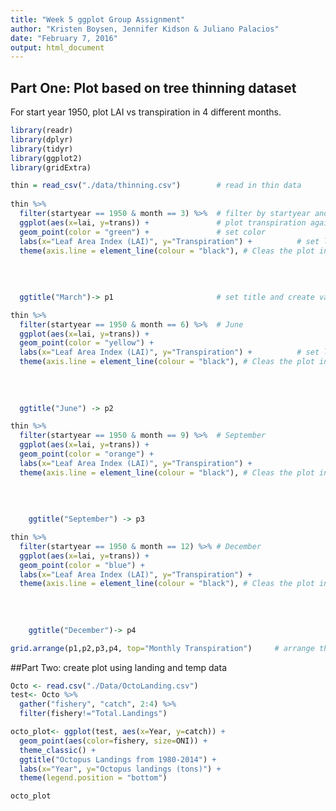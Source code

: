 ```yaml
---
title: "Week 5 ggplot Group Assignment"
author: "Kristen Boysen, Jennifer Kidson & Juliano Palacios"
date: "February 7, 2016"
output: html_document
---
```


## Part One: Plot based on tree thinning dataset
For start year 1950, plot LAI vs transpiration in 4 different months.
```r
library(readr)
library(dplyr)
library(tidyr)
library(ggplot2)
library(gridExtra)

thin = read_csv("./data/thinning.csv")        # read in thin data
 
thin %>%
  filter(startyear == 1950 & month == 3) %>%  # filter by startyear and month (March)
  ggplot(aes(x=lai, y=trans)) +               # plot transpiration against lai
  geom_point(color = "green") +               # set color
  labs(x="Leaf Area Index (LAI)", y="Transpiration") +          # set labels
  theme(axis.line = element_line(colour = "black"), # Cleas the plot in background (j.p.)
                                                                                                       panel.grid.major = element_blank(),
                                                                                                       panel.grid.minor = element_blank(),
                                                                                                       panel.border = element_blank(),
                                                                                                       panel.background = element_blank()) +
  ggtitle("March")-> p1                       # set title and create variable for plot

thin %>%
  filter(startyear == 1950 & month == 6) %>%  # June
  ggplot(aes(x=lai, y=trans)) +
  geom_point(color = "yellow") +
  labs(x="Leaf Area Index (LAI)", y="Transpiration") +          # set labels
  theme(axis.line = element_line(colour = "black"), # Cleas the plot in background (j.p.)
                                                                                                       panel.grid.major = element_blank(),
                                                                                                       panel.grid.minor = element_blank(),
                                                                                                       panel.border = element_blank(),
                                                                                                       panel.background = element_blank()) +
  ggtitle("June") -> p2

thin %>%
  filter(startyear == 1950 & month == 9) %>%  # September
  ggplot(aes(x=lai, y=trans)) +
  geom_point(color = "orange") +
  labs(x="Leaf Area Index (LAI)", y="Transpiration") +
  theme(axis.line = element_line(colour = "black"), # Cleas the plot in background (j.p.)
                                                                                                       panel.grid.major = element_blank(),
                                                                                                       panel.grid.minor = element_blank(),
                                                                                                       panel.border = element_blank(),
                                                                                                       panel.background = element_blank()) +
    ggtitle("September") -> p3

thin %>%
  filter(startyear == 1950 & month == 12) %>% # December
  ggplot(aes(x=lai, y=trans)) +
  geom_point(color = "blue") +
  labs(x="Leaf Area Index (LAI)", y="Transpiration") +
  theme(axis.line = element_line(colour = "black"), # Cleas the plot in background (j.p.)
                                                                                                       panel.grid.major = element_blank(),
                                                                                                       panel.grid.minor = element_blank(),
                                                                                                       panel.border = element_blank(),
                                                                                                       panel.background = element_blank()) +
    ggtitle("December")-> p4

grid.arrange(p1,p2,p3,p4, top="Monthly Transpiration")     # arrange the 4 plots in a grid, with title
```

##Part Two: create plot using landing and temp data
```r
Octo <- read.csv("./Data/OctoLanding.csv")
test<- Octo %>% 
  gather("fishery", "catch", 2:4) %>% 
  filter(fishery!="Total.Landings")

octo_plot<- ggplot(test, aes(x=Year, y=catch)) +
  geom_point(aes(color=fishery, size=ONI)) +
  theme_classic() +
  ggtitle("Octopus Landings from 1980-2014") +
  labs(x="Year", y="Octopus landings (tons)") +
  theme(legend.position = "bottom")

octo_plot
```

